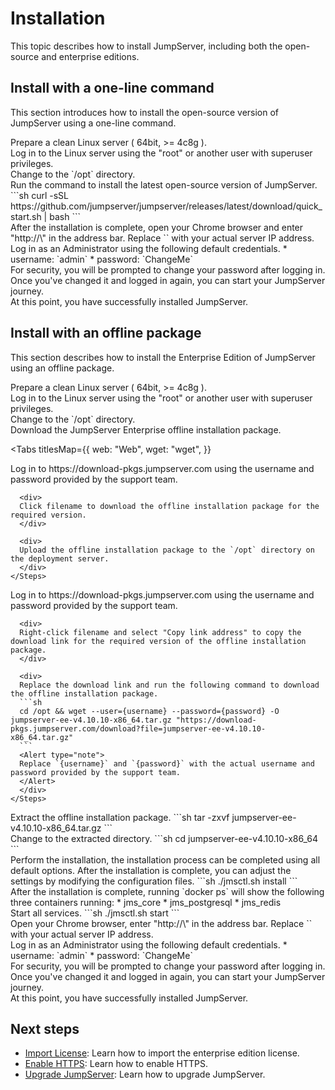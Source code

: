 # Installation

This topic describes how to install JumpServer, including both the open-source and enterprise editions.

<ApplyTrialLicense />

## Install with a one-line command

This section introduces how to install the open-source version of JumpServer using a one-line command.

<Steps>

<div>
Prepare a clean Linux server ( 64bit, >= 4c8g ).
</div>

<div>
Log in to the Linux server using the "root" or another user with superuser privileges.
</div>

<div>
Change to the `/opt` directory.
</div>

<div>
Run the command to install the latest open-source version of JumpServer.
```sh
curl -sSL https://github.com/jumpserver/jumpserver/releases/latest/download/quick_start.sh | bash
```
</div>

<div>
After the installation is complete, open your Chrome browser and enter "http://\<your-server-ip\>" in the address bar.
<Alert type="note">
Replace `<your-server-ip>` with your actual server IP address.
</Alert>
</div>

<div>
Log in as an Administrator using the following default credentials.
* username: `admin`
* password: `ChangeMe`
</div>

<div>
For security, you will be prompted to change your password after logging in. Once you've changed it and logged in again, you can start your JumpServer journey.
</div>

<div>
At this point, you have successfully installed JumpServer. 
</div>

</Steps>

## Install with an offline package
This section describes how to install the Enterprise Edition of JumpServer using an offline package. 

<Steps>

<div>
Prepare a clean Linux server ( 64bit, >= 4c8g ).
</div>

<div>
Log in to the Linux server using the "root" or another user with superuser privileges.
</div>

<div>
Change to the `/opt` directory.
</div>

<div>
Download the JumpServer Enterprise offline installation package.

<Tabs
  titlesMap={{
    web: "Web",
    wget: "wget",
  }}
>
  <Tab titleKey="web">
    <Steps stepLevel="2">
      <div>
      Log in to https://download-pkgs.jumpserver.com using the username and password provided by the support team.
      </div>

      <div>
      Click filename to download the offline installation package for the required version.
      </div>

      <div>
      Upload the offline installation package to the `/opt` directory on the deployment server.
      </div>
    </Steps>
  </Tab>

  <Tab titleKey="wget">
    <Steps stepLevel="2">
      <div>
      Log in to https://download-pkgs.jumpserver.com using the username and password provided by the support team.
      </div>

      <div>
      Right-click filename and select "Copy link address" to copy the download link for the required version of the offline installation package.
      </div>

      <div>
      Replace the download link and run the following command to download the offline installation package.
      ```sh
      cd /opt && wget --user={username} --password={password} -O jumpserver-ee-v4.10.10-x86_64.tar.gz "https://download-pkgs.jumpserver.com/download?file=jumpserver-ee-v4.10.10-x86_64.tar.gz"
      ```
      <Alert type="note">
      Replace `{username}` and `{password}` with the actual username and password provided by the support team.
      </Alert>
      </div>
    </Steps>
  </Tab>
</Tabs>

</div>

<div>
Extract the offline installation package.
```sh 
tar -zxvf jumpserver-ee-v4.10.10-x86_64.tar.gz
```
</div>

<div>
Change to the extracted directory.
```sh
cd jumpserver-ee-v4.10.10-x86_64
```
</div>

<div>
Perform the installation, the installation process can be completed using all default options. After the installation is complete, you can adjust the settings by modifying the configuration files.
```sh
./jmsctl.sh install
```
</div>

<div>
After the installation is complete, running `docker ps` will show the following three containers running:
* jms_core
* jms_postgresql
* jms_redis
</div>

<div>
Start all services.
```sh
./jmsctl.sh start
```
</div>

<div>
Open your Chrome browser, enter "http://\<your-server-ip\>" in the address bar.
<Alert type="note">
Replace `<your-server-ip>` with your actual server IP address.
</Alert>
</div>

<div>
Log in as an Administrator using the following default credentials.
* username: `admin`
* password: `ChangeMe`
</div>

<div>
For security, you will be prompted to change your password after logging in. Once you've changed it and logged in again, you can start your JumpServer journey.
</div>

<div>
At this point, you have successfully installed JumpServer. 
</div>
</Steps>

## Next steps

* [Import License](/docs/system-settings/license): Learn how to import the enterprise edition license.
* [Enable HTTPS](/docs/enable-https): Learn how to enable HTTPS.
* [Upgrade JumpServer](/docs/upgrade): Learn how to upgrade JumpServer.
